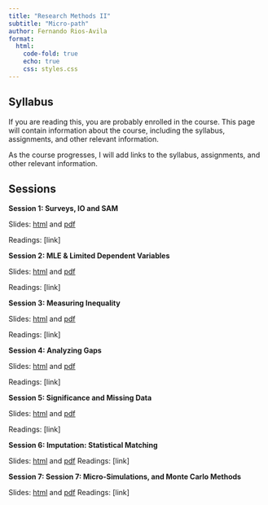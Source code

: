 ```yaml
---
title: "Research Methods II"
subtitle: "Micro-path"
author: Fernando Rios-Avila
format: 
  html:
    code-fold: true
    echo: true
    css: styles.css 
---
```


## Syllabus

If you are reading this, you are probably enrolled in the course. This page will contain information about the course, including the syllabus, assignments, and other relevant information.

As the course progresses, I will add links to the syllabus, assignments, and other relevant information.

## Sessions

**Session 1: Surveys, IO and SAM** 

Slides: [html](session_1.qmd) and [pdf](session_1.pdf)

Readings: [link]

**Session 2: MLE & Limited Dependent Variables** 

Slides: [html](session_2.qmd) and [pdf](session_2.pdf)

Readings: [link]

**Session 3: Measuring Inequality** 

Slides: [html](session_3.qmd) and [pdf](session_3.pdf)

Readings: [link]

**Session 4: Analyzing Gaps** 

Slides: [html](session_4.qmd) and [pdf](session_4.pdf)

Readings: [link]

**Session 5: Significance and Missing Data** 

Slides: [html](session_5.qmd) and [pdf](session_5.pdf)

Readings: [link]

**Session 6: Imputation: Statistical Matching** 

Slides: [html](session_6.qmd) and [pdf](session_6.pdf)
Readings: [link]

**Session 7: Session 7: Micro-Simulations, and Monte Carlo Methods** 

Slides: [html](session_7.qmd) and [pdf](session_7.pdf)
Readings: [link]
